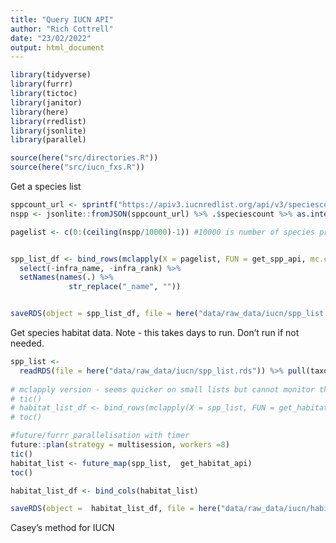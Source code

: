 ```yaml
---
title: "Query IUCN API"
author: "Rich Cottrell"
date: "23/02/2022"
output: html_document
---
```


```r
library(tidyverse)
library(furrr)
library(tictoc)
library(janitor)
library(here)
library(rredlist)
library(jsonlite)
library(parallel)

source(here("src/directories.R"))
source(here("src/iucn_fxs.R"))

```

Get a species list
```r


sppcount_url <- sprintf("https://apiv3.iucnredlist.org/api/v3/speciescount?token=%s", api_key)
nspp <- jsonlite::fromJSON(sppcount_url) %>% .$speciescount %>% as.integer()

pagelist <- c(0:(ceiling(nspp/10000)-1)) #10000 is number of species presented per page


spp_list_df <- bind_rows(mclapply(X = pagelist, FUN = get_spp_api, mc.cores = detectCores())) %>% 
  select(-infra_name, -infra_rank) %>% 
  setNames(names(.) %>% 
             str_replace("_name", ""))


saveRDS(object = spp_list_df, file = here("data/raw_data/iucn/spp_list.rds"), compress = TRUE)


```

Get species habitat data. Note - this takes days to run. Don't run if not needed.

```r

spp_list <- 
  readRDS(file = here("data/raw_data/iucn/spp_list.rds")) %>% pull(taxonid)
  
# mclapply version - seems quicker on small lists but cannot monitor through message whether it's still processing
# tic() 
# habitat_list_df <- bind_rows(mclapply(X = spp_list, FUN = get_habitat_api, mc.cores = 8))
# toc()

#future/furrr parallelisation with timer
future::plan(strategy = multisession, workers =8)
tic()
habitat_list <- future_map(spp_list,  get_habitat_api)
toc()

habitat_list_df <- bind_cols(habitat_list)

saveRDS(object =  habitat_list_df, file = here("data/raw_data/iucn/habitats_by_spp.rds"))

```


Casey's method for IUCN
```r

```

